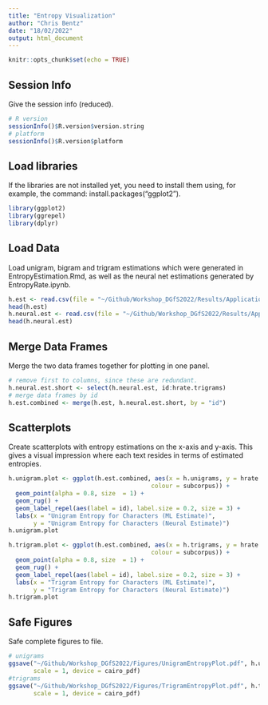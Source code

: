 ```yaml
---
title: "Entropy Visualization"
author: "Chris Bentz"
date: "18/02/2022"
output: html_document
---
```


```r
knitr::opts_chunk$set(echo = TRUE)
```

## Session Info
Give the session info (reduced).
```r
# R version
sessionInfo()$R.version$version.string
# platform
sessionInfo()$R.version$platform 
```

## Load libraries
If the libraries are not installed yet, you need to install them using, for example, the command: install.packages("ggplot2").
```r
library(ggplot2)
library(ggrepel)
library(dplyr)
```
## Load Data
Load unigram, bigram and trigram estimations which were generated in EntropyEstimation.Rmd, as well as the neural net estimations generated by EntropyRate.ipynb.
```r
h.est <- read.csv(file = "~/Github/Workshop_DGfS2022/Results/Application1/entropyEstimations.csv")
head(h.est)
h.neural.est <- read.csv(file = "~/Github/Workshop_DGfS2022/Results/Application1/entropyRate.csv")
head(h.neural.est)
```

## Merge Data Frames
Merge the two data frames together for plotting in one panel.
```r
# remove first to columns, since these are redundant.
h.neural.est.short <- select(h.neural.est, id:hrate.trigrams)
# merge data frames by id
h.est.combined <- merge(h.est, h.neural.est.short, by = "id")
```

## Scatterplots
Create scatterplots with entropy estimations on the x-axis and y-axis. This gives a visual impression where each text resides in terms of estimated entropies.
```r
h.unigram.plot <- ggplot(h.est.combined, aes(x = h.unigrams, y = hrate.unigrams, 
                                        colour = subcorpus)) + 
  geom_point(alpha = 0.8, size  = 1) +
  geom_rug() +
  geom_label_repel(aes(label = id), label.size = 0.2, size = 3) + 
  labs(x = "Unigram Entropy for Characters (ML Estimate)", 
       y = "Unigram Entropy for Characters (Neural Estimate)")
h.unigram.plot
```

```r
h.trigram.plot <- ggplot(h.est.combined, aes(x = h.trigrams, y = hrate.trigrams, 
                                        colour = subcorpus)) + 
  geom_point(alpha = 0.8, size  = 1) +
  geom_rug() +
  geom_label_repel(aes(label = id), label.size = 0.2, size = 3) + 
  labs(x = "Trigram Entropy for Characters (ML Estimate)", 
       y = "Trigram Entropy for Characters (Neural Estimate)") 
h.trigram.plot
```

## Safe Figures
Safe complete figures to file.
```r
# unigrams
ggsave("~/Github/Workshop_DGfS2022/Figures/UnigramEntropyPlot.pdf", h.unigram.plot, dpi = 300, 
       scale = 1, device = cairo_pdf)
#trigrams
ggsave("~/Github/Workshop_DGfS2022/Figures/TrigramEntropyPlot.pdf", h.trigram.plot, dpi = 300, 
       scale = 1, device = cairo_pdf)
```